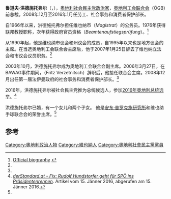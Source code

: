 {{Infobox Officeholder
|name        = 鲁道夫·洪德施托弗尔
|image       = Rudolf Hundstorfer.JPG
|birth_date  = {{birth date|1951|9|19|df=y}}
|birth_place = {{AUT}}[[维也纳|维也纳]]
|death_date  = {{death date and age|2019|8|20|1951|9|19}}
|death_place = {{CRO}}[[布拉奇島|布拉奇島]]
|party       = [[奥地利社会民主党|社会民主党]]
}}
'''鲁道夫·洪德施托弗尔'''（{{lang-de|'''Rudolf Hundstorfer'''}}，{{bd|1951年|9月19日|2019年|8月20日|catIdx=Hundstorfer}}），[[奥地利社会民主党|奥地利社会民主党]][[政治家|政治家]]，[[奥地利工会联合会|奥地利工会联合会]]（ÖGB）前总裁。2008年12月至2016年1月任劳工、社会事务和消费者保护部长。

自1966年以来，洪德施托弗尔担任维也纳市（''Magistrat''）的公务员。1976年获得联邦教授职称，次年获得政府官员资格（''Beamtenaufstiegsprüfung''）。<ref name=bio>[https://www.rudolfhundstorfer.at/biographie/ Official biography] {{Webarchive|url=https://archive.is/20160524103544/https://www.rudolfhundstorfer.at/biographie/ |date=2016年5月24日 }}</ref>

从1990年起，他是维也纳市议会和州议会的成员，自1995年以来也是地方议会的主席。在当选奥地利工会联合会主席后，他于2007年1月25日辞去了维也纳立法会和市议会议员职务。<ref name=bio/>

2003年10月，洪德施托弗尔成为奥地利工会联合会副主席。2006年3月27日，在BAWAG事件期间，{{link-de|弗里茨·韦泽尼施|Fritz Verzetnitsch}}（Fritz Verzetnitsch）辞职后，他接任联合会主席。2008年12月出任第一届法伊曼政府的社会事务和消费者保护部长。<ref name=bio/>

2016年，洪德施托弗尔被社会民主党推为总统候选人，参加[[2016年奥地利总统选举|2016年奥地利总统选举]]。<ref>[http://derstandard.at/2000029105205/SPOe-gibt-Praesidentschaftskandidaten-bekannt ''derStandard.at - Fix: Rudolf Hundstorfer geht für SPÖ ins Präsidentenrennen'']. Artikel vom 15. Jänner 2016, abgerufen am 15. Jänner 2016.</ref>

洪德施托弗尔已婚，有一个女儿和两个子女。 他是[[安东·普罗克施研究所|安东·普罗克施研究所]]和维也纳手球联合会的荣誉主席。<ref name=bio/>

== 参考 ==
{{reflist}}

{{Authority control}}
{{DEFAULTSORT:Hundstorfer, Rudolf}}
[[Category:奧地利政治人物|Category:奧地利政治人物]]
[[Category:維也納人|Category:維也納人]]
[[Category:奧地利社會民主黨黨員|Category:奧地利社會民主黨黨員]]